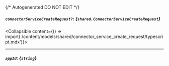 {/* Autogenerated DO NOT EDIT  */}

##### `connectorServiceCreateRequest?`: *{`shared.ConnectorServiceCreateRequest`}*
<Collapsible content={() => import('/content/models/shared/connector_service_create_request/typescript.mdx')}>
</Collapsible>

---
##### `appId`: *{`string`}*

